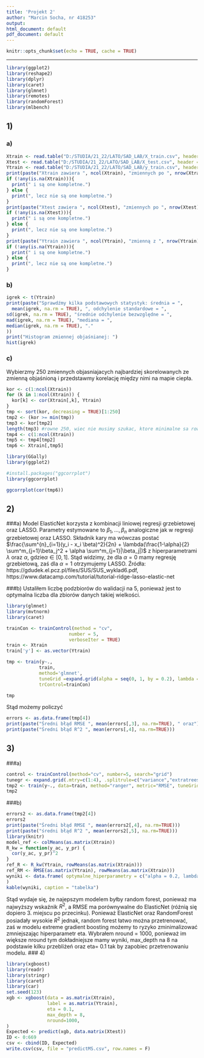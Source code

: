 ---
title: 'Projekt 2'
author: "Marcin Socha, nr 418253"
output:
html_document: default
pdf_document: default
---
```{r setup, include=FALSE, echo= FALSE}
knitr::opts_chunk$set(echo = TRUE, cache = TRUE)
```
---
```{r bib, include=FALSE}
library(ggplot2)
library(reshape2)
library(dplyr)
library(caret)
library(glmnet)
library(remotes)
library(randomForest)
library(mlbench)
```

## 1)
### a)

```{r 1a, echo=FALSE}
Xtrain <- read.table("D:/STUDIA/21_22/LATO/SAD_LAB/X_train.csv", header = TRUE, sep = ",")
Xtest <- read.table("D:/STUDIA/21_22/LATO/SAD_LAB/X_test.csv", header = TRUE, sep = ",")
Ytrain <- read.table("D:/STUDIA/21_22/LATO/SAD_LAB/y_train.csv", header = TRUE, sep = ",")
print(paste("Xtrain zawiera ", ncol(Xtrain), "zmiennych po ", nrow(Xtrain), "obserwacji"))
if (!any(is.na(Xtrain))){
  print(" i są one kompletne.")
} else {
  print(", lecz nie są one kompletne.")
}
print(paste("Xtest zawiera ", ncol(Xtest), "zmiennych po ", nrow(Xtest), "obserwacji"))
if (!any(is.na(Xtest))){
  print(" i są one kompletne.")
} else {
  print(", lecz nie są one kompletne.")
}
print(paste("Ytrain zawiera ", ncol(Ytrain), "zmienną z ", nrow(Ytrain), "obserwacjami"))
if (!any(is.na(Ytrain))){
  print(" i są one kompletne.")
} else {
  print(", lecz nie są one kompletne.")
}
```

### b)


```{r 1b, echo= FALSE}
igrek <- t(Ytrain)
print(paste("Sprawdźmy kilka podstawowych statystyk: średnia = ",
  mean(igrek, na.rm = TRUE), ", odchylenie standardowe = ",
sd(igrek, na.rm = TRUE), "średnie odchylenie bezwzględne = ",
mad(igrek, na.rm = TRUE), "mediana = ",
median(igrek, na.rm = TRUE), "."
))
print("Histogram zmiennej objaśnianej: ")
hist(igrek)
```

### c)

Wybierzmy 250 zmiennych objasniajacych najbardziej skorelowanych ze zmienną objaśnioną i przedstawmy korelację między nimi na mapie ciepła.
```{r 1c, include=FALSE}
kor <- c(1:ncol(Xtrain))
for (k in 1:ncol(Xtrain)) {
  kor[k] <- cor(Xtrain[,k], Ytrain)  
}
tmp <- sort(kor, decreasing = TRUE)[1:250]
tmp2 <- (kor >= min(tmp))
tmp3 <- kor[tmp2]
length(tmp3) #rowne 250, wiec nie musimy szukac, ktore minimalne sa rowne
tmp4 <- c(1:ncol(Xtrain))
tmp5 <- tmp4[tmp2]
tmp6 <- Xtrain[,tmp5]

library(GGally)
library(ggplot2)

#install.packages("ggcorrplot")
library(ggcorrplot)
```
```{r cd, echo= FALSE}
ggcorrplot(cor(tmp6))
```



## 2)

###a)
Model ElasticNet korzysta z kombinacji liniowej regresji grzebietowej oraz LASSO.
Parametry estymowane to $\beta_1, ..., \beta_n$ analogiczne jak w regresji grzebietowej oraz LASSO.
Składnik kary ma wówczas postać
$\frac{\sum^{n}_{i=1}(y_i - x_i \beta)^2}{2n} + \lambda(\frac{1-\alpha}{2} \sum^m_{j=1}\beta_j^2 + \alpha \sum^m_{j=1}|\beta_j|)$
z hiperparametrami $\lambda$ oraz $\alpha$, gdzie$\alpha \in [0,1]$.
Stąd widzimy, że dla $\alpha = 0$ mamy regresję grzebietową,
zaś dla $\alpha = 1$ otrzymujemy LASSO.
Źródła: https://gdudek.el.pcz.pl/files/SUS/SUS_wyklad6.pdf,
https://www.datacamp.com/tutorial/tutorial-ridge-lasso-elastic-net


###b)
Ustaliłem liczbę podzbiorów do walidacji na 5, ponieważ jest to optymalna liczba dla zbiorów danych takiej wielkości.
```{r 2b, echo=FALSE, warning = FALSE}

library(glmnet)
library(mvtnorm)
library(caret)

trainCon <- trainControl(method = "cv",
                       number = 5,
                       verboseIter = TRUE)
train <- Xtrain
train['y'] <- as.vector(Ytrain)

tmp <- train(y~.,
            train,
            method='glmnet',
            tuneGrid =expand.grid(alpha = seq(0, 1, by = 0.2), lambda = seq(.1, 1, by = 0.2)),
            trControl=trainCon)

tmp

```
Stąd możemy policzyć

```{r srednie tmp, echo=FALSE}
errors <- as.data.frame(tmp[4])
print(paste("Średni błąd RMSE ", mean(errors[,3], na.rm=TRUE), " oraz"))
print(paste("Średni błąd R^2 ", mean(errors[,4], na.rm=TRUE)))
```


## 3)

###a)
```{r randomForest, echo=FALSE}
control <- trainControl(method="cv", number=5, search="grid")
tunegr <- expand.grid(.mtry=c(1:4), .splitrule=c("variance","extratrees"), .min.node.size=c(1,2))
tmp2 <- train(y~., data=train, method="ranger", metric="RMSE", tuneGrid=tunegr, trControl=control)
tmp2
```
###b)

```{r echo=FALSE, results = 'asis'}
errors2 <- as.data.frame(tmp2[4])
errors2
print(paste("Średni błąd RMSE ", mean(errors2[,4], na.rm=TRUE)))
print(paste("średni błąd R^2 ", mean(errors2[,5], na.rm=TRUE)))
library(knitr)
model_ref <- colMeans(as.matrix(Xtrain))
R_kw = function(y_ac, y_pr) {
  cor(y_ac, y_pr)^2
}
ref_R <- R_kw(Ytrain, rowMeans(as.matrix(Xtrain)))
ref_RM <- RMSE(as.matrix(Ytrain), rowMeans(as.matrix(Xtrain)))
wyniki <- data.frame( optymalne_hiperparametry = c("alpha = 0.2, lambda = 0.1 ", "mtry = 4, splitrule = variance, min.node.size = 1", "model referencyjny"), R2 = c( mean(errors[,4], na.rm=TRUE), mean(errors2[,5], na.rm=TRUE), ref_R), RMSE = c(mean(errors[,3], na.rm=TRUE),mean(errors2[,4], na.rm=TRUE), ref_RM)
)
kable(wyniki, caption = "tabelka")
```

Stąd wydaje się, że najepszym modelem byłby random forest, ponieważ ma najwyższy wskaźnik $R^2$, a RMSE ma porównywalne do ElasticNet (różnią się dopiero 3. miejscu po przecinku).
Ponieważ ElasticNet oraz RandomForest posiadały wysokie $R^2$ jednak, random forest łatwo można przetrenować, zaś w  modelu extreme gradient boosting możemy to ryzyko zminimalizować zmniejszając hiperparametr eta.
Wybrałem nround = 1000, ponieważ im większe nround tym dokładniejsze mamy wyniki, max_depth na 8 na podstawie kilku przebliżeń oraz eta= 0.1 tak by zapobiec przetrenowaniu modelu.
### 4)

```{r pred, echo=FALSE}
library(xgboost)
library(readr)
library(stringr)
library(caret)
library(car)
set.seed(123)
xgb <- xgboost(data = as.matrix(Xtrain), 
               label = as.matrix(Ytrain), 
               eta = 0.1,
               max_depth = 8, 
               nround=1000, 
)
Expected <- predict(xgb, data.matrix(Xtest))
ID <- 0:669
csv <- cbind(ID, Expected)
write.csv(csv, file = "predictMS.csv", row.names = F)
```

